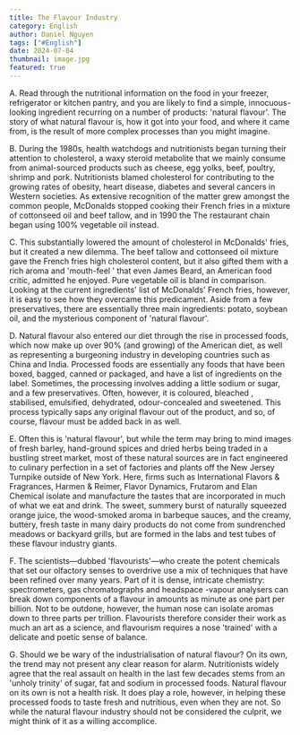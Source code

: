 ```yaml
---
title: The Flavour Industry
category: English
author: Daniel Nguyen
tags: ["#English"]
date: 2024-07-04
thumbnail: image.jpg
featured: true
---
```


A. Read through the nutritional information on the food in your freezer, refrigerator or kitchen pantry, and you are likely to find a simple, innocuous-looking ingredient recurring on a number of products: 'natural flavour'. The story of what natural flavour is, how it got into your food, and where it came from, is the result of more complex processes than you might imagine.

B. During the 1980s, health watchdogs and nutritionists began turning their attention to cholesterol, a waxy steroid metabolite that we mainly consume from animal-sourced products such as cheese, egg yolks, beef, poultry, shrimp and pork. Nutritionists blamed cholesterol for contributing to the growing rates of obesity, heart disease, diabetes and several cancers in Western societies. As extensive recognition of the matter grew amongst the common people, McDonalds stopped cooking their French fries in a mixture of cottonseed oil and beef tallow, and in 1990 the The restaurant chain began using 100% vegetable oil instead.

C. This substantially lowered the amount of cholesterol in McDonalds' fries, but it created a new dilemma. The beef tallow and cottonseed oil mixture gave the French fries high cholesterol content, but it also gifted them with a rich aroma and 'mouth-feel ' that even James Beard, an American food critic, admitted he enjoyed. Pure vegetable oil is bland in comparison. Looking at the current ingredients' list of McDonalds' French fries, however, it is easy to see how they overcame this predicament. Aside from a few preservatives, there are essentially three main ingredients: potato, soybean oil, and the mysterious component of 'natural flavour'.

D. Natural flavour also entered our diet through the rise in processed foods, which now make up over 90% (and growing) of the American diet, as well as representing a burgeoning industry in developing countries such as China and India. Processed foods are essentially any foods that have been boxed, bagged, canned or packaged, and have a list of ingredients on the label. Sometimes, the processing involves adding a little sodium or sugar, and a few preservatives. Often, however, it is coloured, bleached , stabilised, emulsified, dehydrated, odour-concealed and sweetened. This process typically saps any original flavour out of the product, and so, of course, flavour must be added back in as well.

E. Often this is 'natural flavour', but while the term may bring to mind images of fresh barley, hand-ground spices and dried herbs being traded in a bustling street market, most of these natural sources are in fact engineered to culinary perfection in a set of factories and plants off the New Jersey Turnpike outside of New York. Here, firms such as International Flavors & Fragrances, Harmen & Reimer, Flavor Dynamics, Frutarom and Elan Chemical isolate and manufacture the tastes that are incorporated in much of what we eat and drink. The sweet, summery burst of naturally squeezed orange juice, the wood-smoked aroma in barbeque sauces, and the creamy, buttery, fresh taste in many dairy products do not come from sundrenched meadows or backyard grills, but are formed in the labs and test tubes of these flavour industry giants.

F. The scientists—dubbed 'flavourists'—who create the potent chemicals that set our olfactory senses to overdrive use a mix of techniques that have been refined over many years. Part of it is dense, intricate chemistry: spectrometers, gas chromatographs and headspace -vapour analysers can break down components of a flavour in amounts as minute as one part per billion. Not to be outdone, however, the human nose can isolate aromas down to three parts per trillion. Flavourists therefore consider their work as much an art as a science, and flavourism requires a nose 'trained' with a delicate and poetic sense of balance.

G. Should we be wary of the industrialisation of natural flavour? On its own, the trend may not present any clear reason for alarm. Nutritionists widely agree that the real assault on health in the last few decades stems from an 'unholy trinity' of sugar, fat and sodium in processed foods. Natural flavour on its own is not a health risk. It does play a role, however, in helping these processed foods to taste fresh and nutritious, even when they are not. So while the natural flavour industry should not be considered the culprit, we might think of it as a willing accomplice.